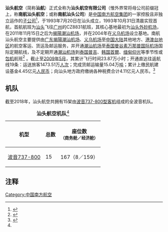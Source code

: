 {{Infobox_Airline |
airline=汕头航空有限公司<!-- 注释出：|
logo=China Southern logo.svg -->|
logo_size=250px |
fleet_size=12|
destinations=19|
IATA=|
ICAO=|
callsign=|
parent= [[中国南方航空|中国南方航空]]|
founded=1993年7月20日|
headquarters= [[中國|中國]][[广东省|广东省]][[汕头市|汕头市]]龙盛工业区春江路28号<ref>{{cite web|url=https://www.qixin.com/company/b391fe67-464d-44dd-b501-442032492010?token=36898f0070a844e37041f93c3df39bb2&from=bkdt|title=汕头航空有限公司工商注册信息|accessdate=2018-12-22|archive-date=2019-06-10|archive-url=https://web.archive.org/web/20190610130858/https://www.qixin.com/company/b391fe67-464d-44dd-b501-442032492010?token=36898f0070a844e37041f93c3df39bb2&from=bkdt|dead-url=no}}</ref>|
key_people=潘前进（党委书记）<br />[[张致峰|张致峰]]（总经理）|
hubs= [[揭陽潮汕机场|揭陽潮汕机场]]|
focus_cities= [[义乌机场|义乌机场]]|
frequent_flyer=南航明珠俱乐部|
lounge=|
alliance=暂无|
website=www.cs-air.com|
}}

'''汕头航空'''（简称'''汕航'''）正式全称为'''汕头航空有限公司'''（惟外界常将母公司前缀冠上，称'''南航汕头航空'''；或称'''南航汕头公司'''）是[[中国南方航空|中国南方航空集团]]的一家控股且非独立运作的[[子公司|子公司]]<ref>{{cite web |url=http://www.csair.com/cn/aboutcsn/01/index.html |title=公司简介 |publisher=南航官网 |accessdate=2010-03-23 |archive-url=https://web.archive.org/web/20100101012415/http://www.csair.com/cn/aboutcsn/01/index.html |archive-date=2010-01-01 |dead-url=yes }}</ref>，于1993年7月20日在汕头成立，1993年10月31日清晨实现首航，首航航班为[[汕头外砂机场|汕头]]飞往[[广州白云国际机场_(1933－2004年)|广州]]的CZ8831航班，其核心基地最初为[[汕头外砂机场|汕头外砂机场]]，在2011年11月15日之后为[[揭陽潮汕机场|揭陽潮汕机场]]，并在2004年在[[义乌机场|义乌机场]]设立基地。南航汕头航空主要提供由[[广东|广东]][[揭陽潮汕机场|揭陽潮汕机场]]、[[义乌机场|义乌机场]]至[[中国大陆|中国大陆]]其他地方、[[两岸三地|港澳台地区]]的航空客运、货运及邮运服务，并开通[[潮汕机场|潮汕机场]]至[[泰国|泰国]][[素万那普国际机场|曼谷素万那普国际机场]]国际定期航线，及不定期开通[[潮汕机场|潮汕机场]]到[[泰国|泰国]][[普吉国际机场|普吉]]、[[韩国|韩国]][[首爾|首爾]]、[[缅甸|缅甸]][[仰光|仰光]]等季节性或[[包机|包机]]航班<ref name="#1">{{cite news |title=南航汕头航空创业25载 再谱新篇_国内频道_东方头条 |url=http://mini.eastday.com/a/181101160103503-4.html |accessdate=2018-12-22 |work=mini.eastday.com |archive-date=2018-12-23 |archive-url=https://web.archive.org/web/20181223030041/http://mini.eastday.com/a/181101160103503-4.html |dead-url=no }}</ref> 。截止至[[2009年5月|2009年5月]]，其累计飞行时间23.87万小时；开通直达往返航线19条：运送旅客1473.51万[[人|人次]]；完成货邮运输量15.04万[[吨|吨]]；累计上缴民航建设基金4.45亿元[[人民币|人民币]]；向汕头地方政府缴纳各种税费合计4.11亿元人民币。<ref>{{cite web |url=http://www.caacnews.com.cn/2009np/20090625/123525.html |title=汕头航空公司机队规模增至10架 |publisher=中国民航新闻信息网 |accessdate=2010-03-23 }}{{dead link|date=2018年3月 |bot=InternetArchiveBot |fix-attempted=yes }}</ref>

==机队==
截至2018年，汕头航空共拥有15架由[[波音737|波音737-800型客机]]组成的全波音机队。
<center>
{|class="wikitable" style="font-size: 85%" width= align=
|+ '''汕头航空机队'''<ref name="#1"/> 
|- bgcolor=grey
!机型
!总数
!座位数<br /><small>（商务舱／经济舱）</small>
|-
|[[波音737|波音737-800]]
|15
|167（8／159）
|}
</center>

==注释==
{{reflist}}

{{中國航空公司}}
[[Category:中国南方航空|Category:中国南方航空]]